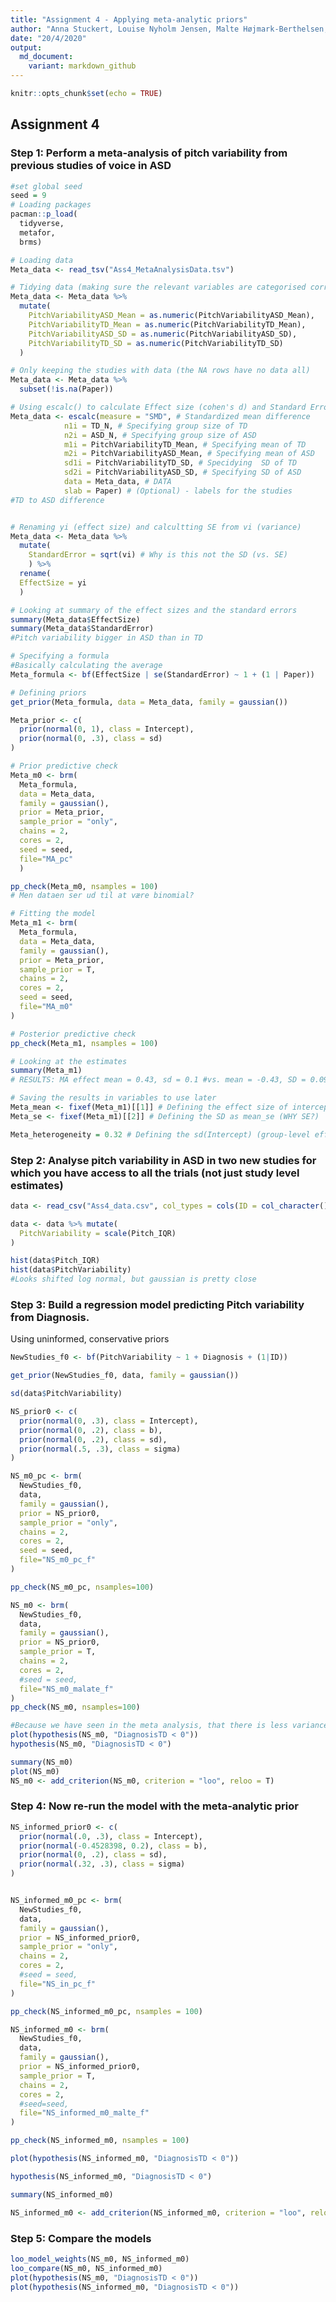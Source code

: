 ```yaml
---
title: "Assignment 4 - Applying meta-analytic priors"
author: "Anna Stuckert, Louise Nyholm Jensen, Malte Højmark-Berthelsen, Oliver Simon Jarvis"
date: "20/4/2020"
output:
  md_document:
    variant: markdown_github
---
```


```r
knitr::opts_chunk$set(echo = TRUE)
```

## Assignment 4

### Step 1: Perform a meta-analysis of pitch variability from previous studies of voice in ASD

```r
#set global seed
seed = 9
# Loading packages
pacman::p_load(
  tidyverse, 
  metafor,
  brms) 

# Loading data
Meta_data <- read_tsv("Ass4_MetaAnalysisData.tsv")

# Tidying data (making sure the relevant variables are categorised correctly)
Meta_data <- Meta_data %>%
  mutate(
    PitchVariabilityASD_Mean = as.numeric(PitchVariabilityASD_Mean),
    PitchVariabilityTD_Mean = as.numeric(PitchVariabilityTD_Mean),
    PitchVariabilityASD_SD = as.numeric(PitchVariabilityASD_SD),
    PitchVariabilityTD_SD = as.numeric(PitchVariabilityTD_SD)
  )

# Only keeping the studies with data (the NA rows have no data all)
Meta_data <- Meta_data %>%
  subset(!is.na(Paper))

# Using escalc() to calculate Effect size (cohen's d) and Standard Error (uncertainty in the Cohen's d) per each study
Meta_data <- escalc(measure = "SMD", # Standardized mean difference
            n1i = TD_N, # Specifying group size of TD
            n2i = ASD_N, # Specifying group size of ASD
            m1i = PitchVariabilityTD_Mean, # Specifying mean of TD
            m2i = PitchVariabilityASD_Mean, # Specifying mean of ASD
            sd1i = PitchVariabilityTD_SD, # Specidying  SD of TD
            sd2i = PitchVariabilityASD_SD, # Specifying SD of ASD
            data = Meta_data, # DATA
            slab = Paper) # (Optional) - labels for the studies
#TD to ASD difference


# Renaming yi (effect size) and calcultting SE from vi (variance)
Meta_data <- Meta_data %>% 
  mutate(
    StandardError = sqrt(vi) # Why is this not the SD (vs. SE)
    ) %>%
  rename(
  EffectSize = yi
  )

# Looking at summary of the effect sizes and the standard errors
summary(Meta_data$EffectSize)
summary(Meta_data$StandardError)
#Pitch variability bigger in ASD than in TD

# Specifying a formula
#Basically calculating the average
Meta_formula <- bf(EffectSize | se(StandardError) ~ 1 + (1 | Paper))

# Defining priors
get_prior(Meta_formula, data = Meta_data, family = gaussian())

Meta_prior <- c(
  prior(normal(0, 1), class = Intercept),
  prior(normal(0, .3), class = sd)
)

# Prior predictive check
Meta_m0 <- brm(
  Meta_formula,
  data = Meta_data,
  family = gaussian(),
  prior = Meta_prior,
  sample_prior = "only",
  chains = 2,
  cores = 2,
  seed = seed,
  file="MA_pc"
  )

pp_check(Meta_m0, nsamples = 100)
# Men dataen ser ud til at være binomial?

# Fitting the model
Meta_m1 <- brm(
  Meta_formula,
  data = Meta_data,
  family = gaussian(),
  prior = Meta_prior,
  sample_prior = T,
  chains = 2,
  cores = 2,
  seed = seed,
  file="MA_m0"
)

# Posterior predictive check
pp_check(Meta_m1, nsamples = 100)

# Looking at the estimates
summary(Meta_m1)
# RESULTS: MA effect mean = 0.43, sd = 0.1 #vs. mean = -0.43, SD = 0.09

# Saving the results in variables to use later
Meta_mean <- fixef(Meta_m1)[[1]] # Defining the effect size of intercept as the mean
Meta_se <- fixef(Meta_m1)[[2]] # Defining the SD as mean_se (WHY SE?)

Meta_heterogeneity = 0.32 # Defining the sd(Intercept) (group-level effects) as heterogeneity

```

### Step 2: Analyse pitch variability in ASD in two new studies for which you have access to all the trials (not just study level estimates)

```r
data <- read_csv("Ass4_data.csv", col_types = cols(ID = col_character()))

data <- data %>% mutate(
  PitchVariability = scale(Pitch_IQR)
)

hist(data$Pitch_IQR)
hist(data$PitchVariability)
#Looks shifted log normal, but gaussian is pretty close
```

### Step 3: Build a regression model predicting Pitch variability from Diagnosis.
Using uninformed, conservative priors
```r
NewStudies_f0 <- bf(PitchVariability ~ 1 + Diagnosis + (1|ID))

get_prior(NewStudies_f0, data, family = gaussian())

sd(data$PitchVariability)

NS_prior0 <- c(
  prior(normal(0, .3), class = Intercept),
  prior(normal(0, .2), class = b),
  prior(normal(0, .2), class = sd),
  prior(normal(.5, .3), class = sigma)
)

NS_m0_pc <- brm(
  NewStudies_f0,
  data,
  family = gaussian(),
  prior = NS_prior0,
  sample_prior = "only",
  chains = 2,
  cores = 2,
  seed = seed,
  file="NS_m0_pc_f"
)

pp_check(NS_m0_pc, nsamples=100)

NS_m0 <- brm(
  NewStudies_f0,
  data,
  family = gaussian(),
  prior = NS_prior0,
  sample_prior = T,
  chains = 2,
  cores = 2,
  #seed = seed,
  file="NS_m0_malate_f"
)
pp_check(NS_m0, nsamples=100)

#Because we have seen in the meta analysis, that there is less variance in TD
plot(hypothesis(NS_m0, "DiagnosisTD < 0"))
hypothesis(NS_m0, "DiagnosisTD < 0")

summary(NS_m0)
plot(NS_m0)
NS_m0 <- add_criterion(NS_m0, criterion = "loo", reloo = T)
```


### Step 4: Now re-run the model with the meta-analytic prior

```r

NS_informed_prior0 <- c(
  prior(normal(.0, .3), class = Intercept),
  prior(normal(-0.4528398, 0.2), class = b),
  prior(normal(0, .2), class = sd),
  prior(normal(.32, .3), class = sigma)
)


NS_informed_m0_pc <- brm(
  NewStudies_f0,
  data,
  family = gaussian(),
  prior = NS_informed_prior0,
  sample_prior = "only",
  chains = 2,
  cores = 2,
  #seed = seed,
  file="NS_in_pc_f"
)

pp_check(NS_informed_m0_pc, nsamples = 100)

NS_informed_m0 <- brm(
  NewStudies_f0,
  data,
  family = gaussian(),
  prior = NS_informed_prior0,
  sample_prior = T,
  chains = 2,
  cores = 2,
  #seed=seed,
  file="NS_informed_m0_malte_f"
)

pp_check(NS_informed_m0, nsamples = 100)

plot(hypothesis(NS_informed_m0, "DiagnosisTD < 0"))

hypothesis(NS_informed_m0, "DiagnosisTD < 0")

summary(NS_informed_m0)

NS_informed_m0 <- add_criterion(NS_informed_m0, criterion = "loo", reloo = T)
```

### Step 5: Compare the models


```r
loo_model_weights(NS_m0, NS_informed_m0)
loo_compare(NS_m0, NS_informed_m0)
plot(hypothesis(NS_m0, "DiagnosisTD < 0"))
plot(hypothesis(NS_informed_m0, "DiagnosisTD < 0"))
```
